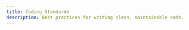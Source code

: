 ```yaml
---
title: Coding Standards
description: Best practices for writing clean, maintainable code.
---
```


<Cards>
    <Card
        title="Laravel"
        description="Laravel (Inertia, React, TypeScript) Coding Style Guide"
        href="/styleguide/coding-standards/laravel"
    />
    <Card
        title="Next.js"
        description="Next.js App Router (TypeScript) Style Guide"
        href="/styleguide/coding-standards/nextjs"
    />
</Cards>